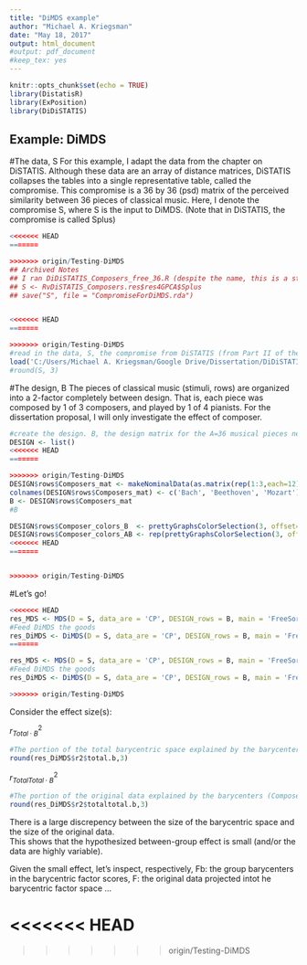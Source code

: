 ```yaml
---
title: "DiMDS example"
author: "Michael A. Kriegsman"
date: "May 18, 2017"
output: html_document
#output: pdf_document
#keep_tex: yes
---
```


```r
knitr::opts_chunk$set(echo = TRUE)
library(DistatisR)
library(ExPosition)
library(DiDiSTATIS)
```

## Example: DiMDS

#The data, S
For this example, I adapt the data from the chapter on DiSTATIS.
Although these data are an array of distance matrices, DiSTATIS collapses 
the tables into a single representative table, called the compromise.
This compromise is a 36 by 36 (psd) matrix of the perceived similarity 
between 36 pieces of classical music. 
Here, I denote the compromise S, where S is the input to DiMDS. 
(Note that in DiSTATIS, the compromise is called Splus)

```r
<<<<<<< HEAD
=======

>>>>>>> origin/Testing-DiMDS
## Archived Notes
## I ran DiDiSTATIS_Composers_free_36.R (despite the name, this is a standard DiSTATIS) on 5.16.17 and saved out compromise as CompromiseForDiMDS
## S <- RvDiSTATIS_Composers.res$res4GPCA$Splus
## save("S", file = "CompromiseForDiMDS.rda")


<<<<<<< HEAD
=======

>>>>>>> origin/Testing-DiMDS
#read in the data, S, the compromise from DiSTATIS (from Part II of the dissertation).
load('C:/Users/Michael A. Kriegsman/Google Drive/Dissertation/DiDiSTATIS/DiDiSTATIS/vignettes/DiMDS/CompromiseForDiMDS.rda')
#round(S, 3)
```

#The design, B
The pieces of classical music (stimuli, rows)
are organized into a 2-factor completely between design. That is, 
each piece was composed by 1 of 3 composers, and played by 1 of 4 
pianists. For the dissertation proposal, I will only investigate
the effect of composer. 

```r
#create the design. B, the design matrix for the A=36 musical pieces nested in the B=3 composers.
DESIGN <- list()
<<<<<<< HEAD
=======

>>>>>>> origin/Testing-DiMDS
DESIGN$rows$Composers_mat <- makeNominalData(as.matrix(rep(1:3,each=12)))
colnames(DESIGN$rows$Composers_mat) <- c('Bach', 'Beethoven', 'Mozart')
B <- DESIGN$rows$Composers_mat
#B

DESIGN$rows$Composer_colors_B  <- prettyGraphsColorSelection(3, offset=3)
DESIGN$rows$Composer_colors_AB <- rep(prettyGraphsColorSelection(3, offset=3), each=12)
<<<<<<< HEAD
=======


>>>>>>> origin/Testing-DiMDS
```

#Let's go!

```r
<<<<<<< HEAD
res_MDS <- MDS(D = S, data_are = 'CP', DESIGN_rows = B, main = 'FreeSort36 Composers')
#Feed DiMDS the goods
res_DiMDS <- DiMDS(D = S, data_are = 'CP', DESIGN_rows = B, main = 'FreeSort36 Composers')
=======

res_MDS <- MDS(D = S, data_are = 'CP', DESIGN_rows = B, main = 'FreeSort36 Composers')
#Feed DiMDS the goods
res_DiMDS <- DiMDS(D = S, data_are = 'CP', DESIGN_rows = B, main = 'FreeSort36 Composers')

>>>>>>> origin/Testing-DiMDS
```

Consider the effect size(s):

$r^2_{Total \cdot B}$
```r
#The portion of the total barycentric space explained by the barycenters (Composers)
round(res_DiMDS$r2$total.b,3)
```

$r^2_{TotalTotal \cdot B}$
```r
#The portion of the original data explained by the barycenters (Composers)
round(res_DiMDS$r2$totaltotal.b,3)
```

There is a large discrepency between the size of the barycentric space and the size of the original data.   
This shows that the hypothesized between-group effect is small (and/or the data are highly variable).

Given the small effect, let's inspect, respectively, 
Fb: the group barycenters in the barycentric factor scores,
F:  the original data projected intot he barycentric factor space
...

<<<<<<< HEAD
=======

>>>>>>> origin/Testing-DiMDS
